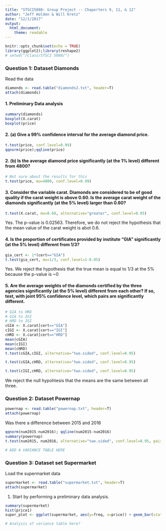 ```yaml
---
title: "STSCI5080: Group Project -- Chaperters 9, 11, & 12"
author: "Jeff Holden & Will Kretz"
date: "12/1/2017"
output:
  html_document:
    theme: readable
---
```


```r
knitr::opts_chunk$set(echo = TRUE)
library(ggplot2);library(reshape2)
# setwd("/Class/STSCI 5080/")
```

### Question 1: Dataset Diamonds

Read the data 

```r
diamonds <- read.table("diamonds2.txt", header=T)
attach(diamonds)
```

#### 1. Preliminary Data analysis

```r
summary(diamonds)
boxplot(X.carat)
boxplot(price)
```

#### 2. (a) Give a 99% confidence interval for the average diamond price.

```r
t.test(price, conf.level=0.99)
qqnorm(price);qqline(price) 

```
#### 2. (b) Is the average diamond price significantly (at the 1% level) different from 4800?

```r
# Not sure about the results for this
t.test(price, mu=4800, conf.level=0.99)

```

#### 3. Consider the variable carat. Diamonds are considered to be of good quality if the carat weight is above 0.60. Is the average carat weight of the diamonds significantly (at the 5% level) larger than 0.60?

```r
t.test(X.carat, mu=0.60, alternative="greater", conf.level=0.95)

```
Yes. The p-value is 0.02563. Therefore, we do not reject the hypothesis that the mean value of the carat weight is abot 0.6.

#### 4. Is the proportion of certificates provided by institute “GIA” significantly (at the 5% level) different from 1/3?

```r
gia_cert <- 1*(cert=="GIA")
t.test(gia_cert, mu=1/3, conf.level=1-0.05)
```

Yes. We reject the hypothesis that the true mean is equal to 1/3 at the 5% because the p-value is ~0

#### 5. Are the average weights of the diamonds certified by the three agencies significantly (at the 5% level) different from each other? If so, test, with joint 95% confidence level, which pairs are significantly different.

```r
# GIA to HRD
# GIA to IGI
# HRD to IGI
cGIA <- X.carat[cert=="GIA"]
cIGI <- X.carat[cert=="IGI"]
cHRD <- X.carat[cert=="HRD"]
mean(cGIA)
mean(cIGI)
mean(cHRD)
t.test(cGIA,cIGI, alternative="two.sided", conf.level=0.95)

t.test(cGIA,cHRD, alternative="two.sided", conf.level=0.95)

t.test(cIGI,cHRD, alternative="two.sided", conf.level=0.95)
```

We reject the null hypohtesis that the means are the same between all three.


### Question 2: Dataset Powernap

```r
powernap <- read.table("powernap.txt", header=T)
attach(powernap)
```

Was there a difference between 2015 and 2016

```r
qqnorm(num2015-num2016); qqline(num2015-num2016)
summary(powernap)
t.test(num2015, num2016, alternative="two.sided", conf.level=0.95, paired=T) # comment on choice paired=T

# ADD A VARIANCE TABLE HERE

```

### Question 3: Dataset set Supermarket

Load the supermarket data
```r
supermarket <- read.table("supermarket.txt", header=T)
attach(supermarket)
```

1. Start by performing a preliminary data analysis.


```r
summary(supermarket)
hist(price1)
super_plot <- ggplot(supermarket, aes(y=freq, x=price)) + geom_bar(stat="identity", position="dodge") + labs(title = "Supermarket Prelim Analysis", subtitle="for n=10, p=0.95 & λ=9.5")

# Analysis of variance table here?
```


